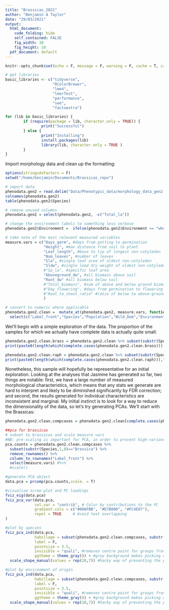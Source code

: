 ```yaml
---
title: "Brassicas_2021"
author: "Benjamin A Taylor"
date: "29/03/2021"
output:   
  html_document:
    code_folding: hide
    self_contained: FALSE
    fig_width: 10
    fig_height: 10 
  pdf_document: default
---
```


```r
knitr::opts_chunk$set(echo = F, message = F, warning = F, cache = T, cache.path =  "/home/benjamin/Documents/Brassicas_repo/Brassicas_cache/Cache")
```
```r
# get libraries
basic_libraries <- c("tidyverse",
                     "RColorBrewer",
                     "lme4",
                     "lmerTest",
                     "performance",
                     "see",
                     "factoextra")

for (lib in basic_libraries) {
        if (require(package = lib, character.only = TRUE)) {
                print("Successful")
        } else {
                print("Installing")
                install.packages(lib)
                library(lib, character.only = TRUE )
        }
}
```

Import morphology data and clean up the formatting:

```r
options(stringsAsFactors = F)
setwd("/home/benjamin/Documents/Brassicas_repo")

# import data
phenodata.gen2 = read.delim("Data/Phenotypic_data/morphology_data_gen2.txt", sep = ",", header = T, row.names = NULL)
colnames(phenodata.gen2)
table(phenodata.gen2$Species)

# remove unused columns
phenodata.gen2 = select(phenodata.gen2, -c("Total_la"))

# change the environment labels to something less verbose
phenodata.gen2$Environment =  ifelse(phenodata.gen2$Environment == "wheat competition", "wheat", "control")

# take note of the most relevant measured variables
measure.vars = c("Days_germ", #days from potting to germination
                 "Height", #max distance from soil to plant
                 "Leaf_length", #base to tip of longest non-cotyledon
                 "Num_leaves", #number of leaves
                 "Sla", #single leaf area of oldest non-cotyledon
                 "Sldw", #single lead dry weight of oldest non-cotyledon
                 #"Sp_la", #specific leaf area
                 "Aboveground_dw", #all biomass above soil
                 "Root_dw" #all biomass below soil
                 #"Total_biomass", #sum of above and below ground biomass
                 #"Day_flowering", #days from germination to flowering
                 #"Root_to_shoot_ratio" #ratio of below to above-ground biomass (I think)
                 ) 

# convert to numeric where applicable
phenodata.gen2.clean =  mutate_at(phenodata.gen2, measure.vars, function(x) as.numeric(as.character(x))) %>%
  select(c("Label_front","Species","Population","Wild_Dom","Environment",measure.vars)) 
```

Wel'll begin with a simple exploration of the  data. The proportion of the samples for which we actually have complete data is actually quite small:

```r
phenodata.gen2.clean.brass = phenodata.gen2.clean %>% subset(substr(Species,1,8)=="Brassica")
print(paste0(length(which(complete.cases(phenodata.gen2.clean.brass))),"/",nrow(phenodata.gen2.clean.brass)," of Brassica records are complete"))

phenodata.gen2.clean.raph = phenodata.gen2.clean %>% subset(substr(Species,1,8)=="Raphanus")
print(paste0(length(which(complete.cases(phenodata.gen2.clean.raph))),"/",nrow(phenodata.gen2.clean.raph)," of Raphanus records are complete"))
```
Nonetheless, this sample will hopefully be representative for an initial exploration. Looking at the analyses that Jasmine has generated so far, two things are notable: first, we have a large number of measured morphological characteristics, which means that any stats we generate are hard to interpret and likely to be diminished significantly by FDR correction; and second, the results generated for individual characteristics are inconsistent and marginal. My initial instinct is to look for a way to reduce the dimensionality of the data, so let's try generating PCAs. We'll start with the Brassicas:

```r
phenodata.gen2.clean.compcases = phenodata.gen2.clean[complete.cases(phenodata.gen2.clean),]

##pca for brassicas
# subset to brassicas and scale measure vars
#NB: pre-scaling is important for PCA, in order to prevent high-variance covariates dominating the PC calculations
pca.counts = phenodata.gen2.clean.compcases %>% 
  subset(substr(Species,1,8)=="Brassica") %>%
  remove_rownames() %>%
  column_to_rownames("Label_front") %>%
  select(measure.vars) #%>% 
  #scale() 

#generate PCA object
data.pca = prcomp(pca.counts,scale. = T)

#visualise scree plot and PC loadings
fviz_eig(data.pca)
fviz_pca_var(data.pca,
             col.var = "contrib", # Color by contributions to the PC
             gradient.cols = c("#00AFBB", "#E7B800", "#FC4E07"),
             repel = TRUE     # Avoid text overlapping
)

#plot by species
fviz_pca_ind(data.pca,
             habillage = subset(phenodata.gen2.clean.compcases, substr(Species,1,8)=="Brassica")$Species, #label by spp
             label = F, 
             pointsize = 3.5,
             invisible = "quali", #removes centre point for groups from plot
             ggtheme = theme_gray()) + #grey background makes picking out patterns easier
  scale_shape_manual(values = rep(20,7)) #hacky way of preventing the plot from using different shapes for each group

#plot by environment of origin
fviz_pca_ind(data.pca,
             habillage = subset(phenodata.gen2.clean.compcases, substr(Species,1,8)=="Brassica")$Wild_Dom, #label by spp
             label = F, 
             pointsize = 3.5,
             invisible = "quali", #removes centre point for groups from plot
             ggtheme = theme_gray()) + #grey background makes picking out patterns easier
  scale_shape_manual(values = rep(20,7)) #hacky way of preventing the plot from using different shapes for each group
  
```

